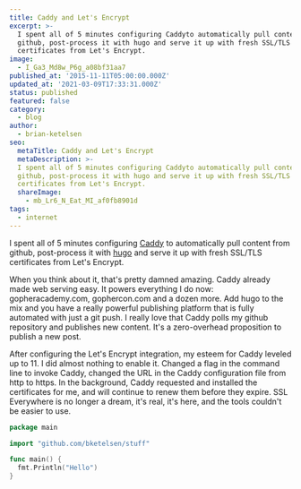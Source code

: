 ```yaml
---
title: Caddy and Let's Encrypt
excerpt: >-
  I spent all of 5 minutes configuring Caddyto automatically pull content from
  github, post-process it with hugo and serve it up with fresh SSL/TLS
  certificates from Let's Encrypt.
image: 
  - I_Ga3_Md8w_P6g_a08bf31aa7
published_at: '2015-11-11T05:00:00.000Z'
updated_at: '2021-03-09T17:33:31.000Z'
status: published
featured: false
category: 
  - blog
author: 
  - brian-ketelsen
seo:
  metaTitle: Caddy and Let's Encrypt
  metaDescription: >-
  I spent all of 5 minutes configuring Caddyto automatically pull content from
  github, post-process it with hugo and serve it up with fresh SSL/TLS
  certificates from Let's Encrypt.
  shareImage: 
    - mb_Lr6_N_Eat_MI_af0fb8901d
tags:
  - internet
---
```


I spent all of 5 minutes configuring [Caddy](https://caddyserver.com) to automatically pull content from github, post-process it with [hugo](http://gohugo.io) and serve it up with fresh SSL/TLS certificates from Let's Encrypt. <!--more-->

When you think about it, that's pretty damned amazing. Caddy already made web serving easy. It powers everything I do now: gopheracademy.com, gophercon.com and a dozen more. Add hugo to the mix and you have a really powerful publishing platform that is fully automated with just a git push. I really love that Caddy polls my github repository and publishes new content. It's a zero-overhead proposition to publish a new post.

After configuring the Let's Encrypt integration, my esteem for Caddy leveled up to 11. I did almost nothing to enable it. Changed a flag in the command line to invoke Caddy, changed the URL in the Caddy configuration file from http to https. In the background, Caddy requested and installed the certificates for me, and will continue to renew them before they expire. SSL Everywhere is no longer a dream, it's real, it's here, and the tools couldn't be easier to use.

```go
package main

import "github.com/bketelsen/stuff"

func main() {
  fmt.Println("Hello")
}
```
